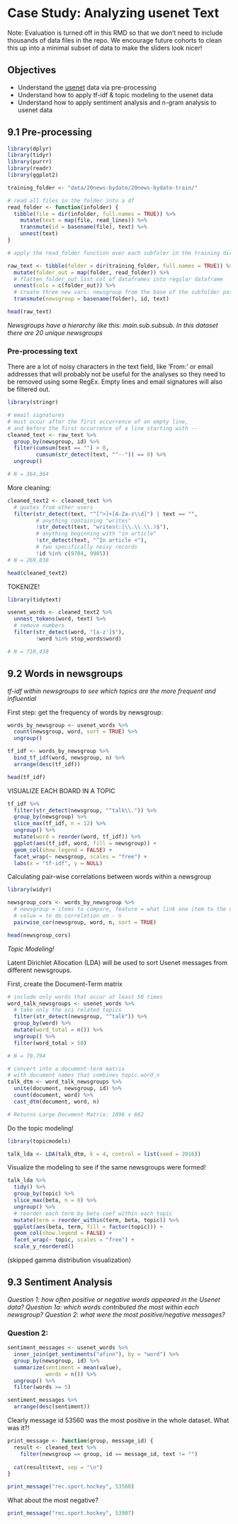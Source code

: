 # Case Study: Analyzing usenet Text

Note: Evaluation is turned off in this RMD so that we don't need to include thousands of data files in the repo. 
We encourage future cohorts to clean this up into a minimal subset of data to make the sliders look nicer!

## Objectives 

- Understand the [usenet](https://en.wikipedia.org/wiki/Usenet#:~:text=Usenet%20(%2F%CB%88ju%CB%90z,)%20dial%2Dup%20network%20architecture.&text=Usenet%20resembles%20a%20bulletin%20board,forums%20that%20became%20widely%20used.) data via pre-processing 
- Understand how to apply tf-idf & topic modeling to the usenet data 
- Understand how to apply sentiment analysis and n-gram analysis to usenet data

## 9.1 Pre-processing

```r
library(dplyr)
library(tidyr)
library(purrr)
library(readr)
library(ggplot2)
```


```r
training_folder <- "data/20news-bydate/20news-bydate-train/"

# read all files in the folder into a df
read_folder <- function(infolder) {
  tibble(file = dir(infolder, full.names = TRUE)) %>%
    mutate(text = map(file, read_lines)) %>%
    transmute(id = basename(file), text) %>%
    unnest(text)
}

# apply the read_folder function over each subfoler in the training dir

raw_text <- tibble(folder = dir(training_folder, full.names = TRUE)) %>%
  mutate(folder_out = map(folder, read_folder)) %>%
  # flatten folder_out list col of dataframes into regular dataframe
  unnest(cols = c(folder_out)) %>%
  # create three new vars: newsgroup from the base of the subfolder path, id and text
  transmute(newsgroup = basename(folder), id, text)
```

```r
head(raw_text)
```


*Newsgroups have a hierarchy like this: main.sub.subsub. In this dataset there are 20 unique newsgroups*

### Pre-processing text

There are a lot of noisy characters in the text field, like 'From:' or email addresses that will probably not be useful for the analyses so they need to be removed using some RegEx. Empty lines and email signatures will also be filtered out.

```r
library(stringr)

# email signatures
# must occur after the first occurrence of an empty line,
# and before the first occurrence of a line starting with --
cleaned_text <- raw_text %>%
  group_by(newsgroup, id) %>%
  filter(cumsum(text == "") > 0,
         cumsum(str_detect(text, "^--")) == 0) %>%
  ungroup()

# N = 364,364
```


More cleaning:

```r
cleaned_text2 <- cleaned_text %>%
  # quotes from other users
  filter(str_detect(text, "^[^>]+[A-Za-z\\d]") | text == "",
         # anything containing "writes"
         !str_detect(text, "writes(:|\\.\\.\\.)$"),
         # anything beginning with "in article"
         !str_detect(text, "^In article <"),
         # two specifically noisy records
         !id %in% c(9704, 9985))
# N = 269,838

head(cleaned_text2)
```

TOKENIZE!

```r
library(tidytext)

usenet_words <- cleaned_text2 %>%
  unnest_tokens(word, text) %>%
  # remove numbers
  filter(str_detect(word, "[a-z']$"),
         !word %in% stop_words$word)

# N = 710,438
```


## 9.2 Words in newsgroups

*tf-idf within newsgroups to see which topics are the more frequent and influential*

First step: get the frequency of words by newsgroup:

```r
words_by_newsgroup <- usenet_words %>%
  count(newsgroup, word, sort = TRUE) %>%
  ungroup()
```


```r
tf_idf <- words_by_newsgroup %>%
  bind_tf_idf(word, newsgroup, n) %>%
  arrange(desc(tf_idf))

head(tf_idf)
```


VISUALIZE EACH BOARD IN A TOPIC

```r
tf_idf %>%
  filter(str_detect(newsgroup, "^talk\\.")) %>%
  group_by(newsgroup) %>%
  slice_max(tf_idf, n = 12) %>%
  ungroup() %>%
  mutate(word = reorder(word, tf_idf)) %>%
  ggplot(aes(tf_idf, word, fill = newsgroup)) +
  geom_col(show.legend = FALSE) +
  facet_wrap(~ newsgroup, scales = "free") +
  labs(x = "tf-idf", y = NULL)
```

Calculating pair-wise correlations between words within a newsgroup

```r
library(widyr)

newsgroup_cors <- words_by_newsgroup %>%
  # newsgroup = items to compare, feature = what link one item to the others = word,
  # value = to do correlation on - n
  pairwise_cor(newsgroup, word, n, sort = TRUE)

head(newsgroup_cors)
```


*Topic Modeling!*

Latent Dirichlet Allocation (LDA) will be used to sort Usenet messages from different newsgroups.

First, create the Document-Term matrix
```r
# include only words that occur at least 50 times
word_talk_newsgroups <- usenet_words %>%
  # take only the sci related topics
  filter(str_detect(newsgroup, "^talk")) %>%
  group_by(word) %>%
  mutate(word_total = n()) %>%
  ungroup() %>%
  filter(word_total > 50)

# N = 70,794

# convert into a document-term matrix
# with document names that combines topic.word_n
talk_dtm <- word_talk_newsgroups %>%
  unite(document, newsgroup, id) %>%
  count(document, word) %>%
  cast_dtm(document, word, n)

# Returns Large Document Matrix: 1896 x 662
```

Do the topic modeling!

```r
library(topicmodels)

talk_lda <- LDA(talk_dtm, k = 4, control = list(seed = 2016))
```

Visualize the modeling to see if the same newsgroups were formed!

```r
talk_lda %>%
  tidy() %>%
  group_by(topic) %>%
  slice_max(beta, n = 8) %>%
  ungroup() %>%
  # reorder each term by beta coef within each topic
  mutate(term = reorder_within(term, beta, topic)) %>%
  ggplot(aes(beta, term, fill = factor(topic))) +
  geom_col(show.legend = FALSE) +
  facet_wrap(~ topic, scales = "free") +
  scale_y_reordered()
```
(skipped gamma distribution visualization)


## 9.3 Sentiment Analysis

*Question 1: how often positive or negative words appeared in the Usenet data?*
*Question 1a: which words contributed the most within each newsgroup?*
*Question 2: what were the most positive/negative messages?*

### Question 2:

```r
sentiment_messages <- usenet_words %>%
  inner_join(get_sentiments("afinn"), by = "word") %>%
  group_by(newsgroup, id) %>%
  summarize(sentiment = mean(value),
            words = n()) %>%
  ungroup() %>%
  filter(words >= 5)

sentiment_messages %>%
  arrange(desc(sentiment))
```

Clearly message id 53560 was the most positive in the whole dataset. What was it?!

```r
print_message <- function(group, message_id) {
  result <- cleaned_text %>%
    filter(newsgroup == group, id == message_id, text != "")
  
  cat(result$text, sep = "\n")
}

print_message("rec.sport.hockey", 53560)
```


What about the most negative?

```r
print_message("rec.sport.hockey", 53907)
```

